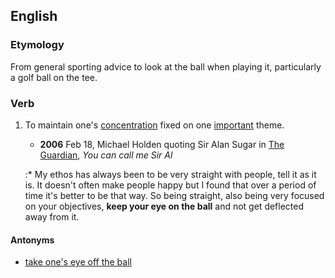==English==

===Etymology===
From general sporting advice to look at the ball when playing it, particularly a golf ball on the tee.

===Verb===
{{infl|en|verb|head=[[keep]] one's [[eye]] on the [[ball]]}}

# {{idiom}} To maintain one's [[concentration]] fixed on one [[important]] theme.
#* '''2006''' Feb 18,  Michael Holden quoting Sir Alan Sugar in [[w:The Guardian|The Guardian]], ''You can call me Sir Al''
#:* My ethos has always been to be very straight with people, tell it as it is. It doesn't often make people happy but I found that over a period of time it's better to be that way. So being straight, also being very focused on your objectives, '''keep your eye on the ball''' and not get deflected away from it.

====Antonyms====
* [[take one's eye off the ball]]